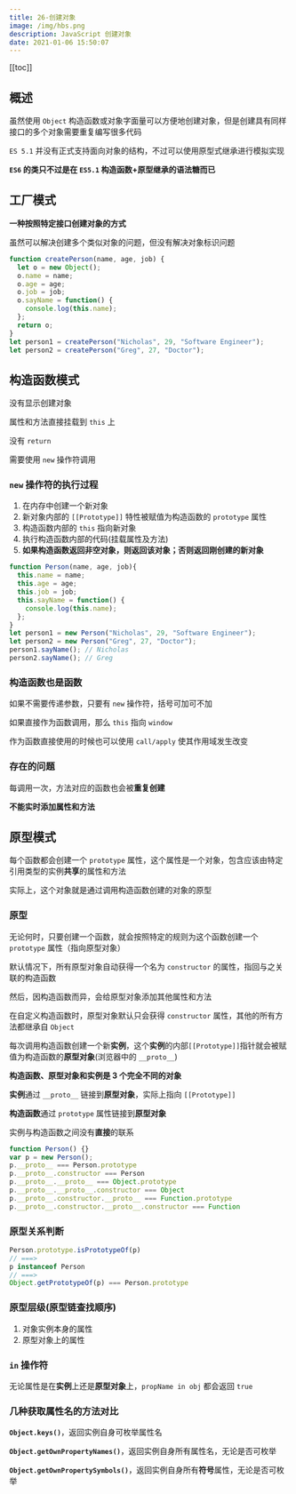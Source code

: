 ```yaml
---
title: 26-创建对象
image: /img/hbs.png
description: JavaScript 创建对象
date: 2021-01-06 15:50:07
---
```


[[toc]]

## 概述

虽然使用 `Object` 构造函数或对象字面量可以方便地创建对象，但是创建具有同样接口的多个对象需要重复编写很多代码

`ES 5.1` 并没有正式支持面向对象的结构，不过可以使用原型式继承进行模拟实现

**`ES6` 的类只不过是在 `ES5.1` 构造函数+原型继承的语法糖而已**

## 工厂模式

**一种按照特定接口创建对象的方式**

虽然可以解决创建多个类似对象的问题，但没有解决对象标识问题

```js
function createPerson(name, age, job) {
  let o = new Object();
  o.name = name;
  o.age = age;
  o.job = job;
  o.sayName = function() {
    console.log(this.name);
  };
  return o;
}
let person1 = createPerson("Nicholas", 29, "Software Engineer");
let person2 = createPerson("Greg", 27, "Doctor"); 
```

## 构造函数模式

没有显示创建对象

属性和方法直接挂载到 `this` 上

没有 `return`

需要使用 `new` 操作符调用

### `new` 操作符的执行过程

1. 在内存中创建一个新对象
2. 新对象内部的 `[[Prototype]]` 特性被赋值为构造函数的 `prototype` 属性
3. 构造函数内部的 `this` 指向新对象
4. 执行构造函数内部的代码(挂载属性及方法)
5. **如果构造函数返回非空对象，则返回该对象；否则返回刚创建的新对象**

```js
function Person(name, age, job){
  this.name = name;
  this.age = age;
  this.job = job;
  this.sayName = function() {
    console.log(this.name);
  };
}
let person1 = new Person("Nicholas", 29, "Software Engineer");
let person2 = new Person("Greg", 27, "Doctor");
person1.sayName(); // Nicholas
person2.sayName(); // Greg 
```

### 构造函数也是函数

如果不需要传递参数，只要有 `new` 操作符，括号可加可不加

如果直接作为函数调用，那么 `this` 指向 `window`

作为函数直接使用的时候也可以使用 `call/apply` 使其作用域发生改变

### 存在的问题

每调用一次，方法对应的函数也会被**重复创建**

**不能实时添加属性和方法**

## 原型模式

每个函数都会创建一个 `prototype` 属性，这个属性是一个对象，包含应该由特定引用类型的实例**共享**的属性和方法

实际上，这个对象就是通过调用构造函数创建的对象的原型

### 原型

无论何时，只要创建一个函数，就会按照特定的规则为这个函数创建一个 `prototype` 属性（指向原型对象）

默认情况下，所有原型对象自动获得一个名为 `constructor` 的属性，指回与之关联的构造函数

<Alert title="Person.prototype.constructor === Person" type="info" />

然后，因构造函数而异，会给原型对象添加其他属性和方法

在自定义构造函数时，原型对象默认只会获得 `constructor` 属性，其他的所有方法都继承自 `Object`

每次调用构造函数创建一个新**实例**，这个**实例**的内部`[[Prototype]]`指针就会被赋值为构造函数的**原型对象**(浏览器中的 `__proto__`)

**构造函数、原型对象和实例是 3 个完全不同的对象**

**实例**通过 `__proto__` 链接到**原型对象**，实际上指向 `[[Prototype]]`

**构造函数**通过 `prototype` 属性链接到**原型对象**

实例与构造函数之间没有**直接**的联系

```js
function Person() {}
var p = new Person();
p.__proto__ === Person.prototype
p.__proto__.constructor === Person
p.__proto__.__proto__ === Object.prototype
p.__proto__.__proto__.constructor === Object
p.__proto__.constructor.__proto__ === Function.prototype
p.__proto__.constructor.__proto__.constructor === Function
```

### 原型关系判断

```js
Person.prototype.isPrototypeOf(p)
// ===>
p instanceof Person
// ===>
Object.getPrototypeOf(p) === Person.prototype
```

### 原型层级(原型链查找顺序)

1. 对象实例本身的属性
2. 原型对象上的属性

### `in` 操作符

无论属性是在**实例**上还是**原型对象**上，`propName in obj` 都会返回 `true`

### 几种获取属性名的方法对比

**`Object.keys()`**，返回实例自身可枚举属性名

**`Object.getOwnPropertyNames()`**，返回实例自身所有属性名，无论是否可枚举

**`Object.getOwnPropertySymbols()`**，返回实例自身所有**符号**属性，无论是否可枚举